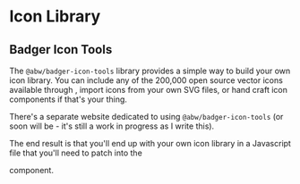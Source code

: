 
# Icon Library

## Badger Icon Tools

The `@abw/badger-icon-tools` library provides a simple way to build your own
icon library.  You can include any of the 200,000 open source vector icons
available through <IconifyLink/>, import icons from your own SVG files, or
hand craft icon components if that's your thing.

There's a separate website dedicated to using `@abw/badger-icon-tools` (or
soon will be - it's still a work in progress as I write this).

The end result is that you'll end up with your own icon library in a
Javascript file that you'll need to patch into the
<Link to="/icon" text="Icon"/> component.

